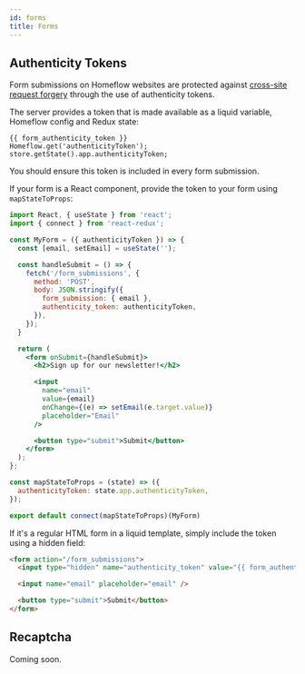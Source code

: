 ```yaml
---
id: forms
title: Forms
---
```


## Authenticity Tokens

Form submissions on Homeflow websites are protected against [cross-site request forgery](https://en.wikipedia.org/wiki/Cross-site_request_forgery) through the use of authenticity tokens.

The server provides a token that is made available as a liquid variable, Homeflow config and Redux state:

````
{{ form_authenticity_token }}
Homeflow.get('authenticityToken');
store.getState().app.authenticityToken;
````

You should ensure this token is included in every form submission.

If your form is a React component, provide the token to your form using `mapStateToProps`:

```jsx
import React, { useState } from 'react';
import { connect } from 'react-redux';

const MyForm = ({ authenticityToken }) => {
  const [email, setEmail] = useState('');

  const handleSubmit = () => {
    fetch('/form_submissions', {
      method: 'POST',
      body: JSON.stringify({
        form_submission: { email },
        authenticity_token: authenticityToken,
      }),
    });
  }

  return (
    <form onSubmit={handleSubmit}>
      <h2>Sign up for our newsletter!</h2>

      <input
        name="email"
        value={email}
        onChange={(e) => setEmail(e.target.value)}
        placeholder="Email"
      />

      <button type="submit">Submit</button>
    </form>
  );
};

const mapStateToProps = (state) => ({
  authenticityToken: state.app.authenticityToken,
});

export default connect(mapStateToProps)(MyForm)
```

If it's a regular HTML form in a liquid template, simply include the token using a hidden field:

```html
<form action="/form_submissions">
  <input type="hidden" name="authenticity_token" value="{{ form_authenticity_token }}" />

  <input name="email" placeholder="email" />

  <button type="submit">Submit</button>
</form>
```

## Recaptcha

Coming soon.

